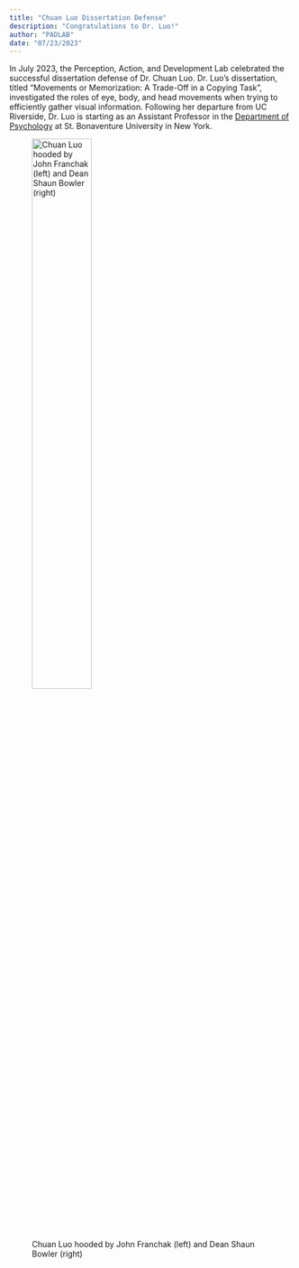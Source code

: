 ```yaml
---
title: "Chuan Luo Dissertation Defense"
description: "Congratulations to Dr. Luo!"
author: "PADLAB"
date: "07/23/2023"
---
```


In July 2023, the Perception, Action, and Development Lab celebrated the successful dissertation defense of Dr. Chuan Luo. Dr. Luo's dissertation, titled "Movements or Memorization: A Trade-Off in a Copying Task", investigated the roles of eye, body, and head movements when trying to efficiently gather visual information. Following her departure from UC Riverside, Dr. Luo is starting as an Assistant Professor in the [Department of Psychology](https://catalog.sbu.edu/undergraduate/arts-sciences/psychology/) at St. Bonaventure University in New York. 

![Chuan Luo hooded by John Franchak (left) and Dean Shaun Bowler (right)](2023-images/dr-luo.jpg){width="50%" fig-align="left"}


